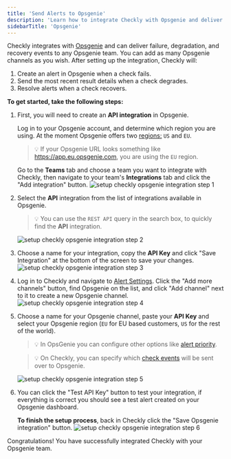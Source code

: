 ```yaml
---
title: 'Send Alerts to Opsgenie'
description: 'Learn how to integrate Checkly with Opsgenie and deliver failure, degradation, and recovery events to any Opsgenie team'
sidebarTitle: 'Opsgenie'
---
```


Checkly integrates with [Opsgenie](https://opsgenie.com) and can deliver failure, degradation, and recovery events
to any Opsgenie team. You can add as many Opsgenie channels as you wish. After setting up the integration, Checkly will:

1. Create an alert in Opsgenie when a check fails.
2. Send the most recent result details when a check degrades.
3. Resolve alerts when a check recovers.

**To get started, take the following steps:**

1. First, you will need to create an **API integration** in Opsgenie.

    Log in to your Opsgenie account, and determine which region you are using. At the moment Opsgenie offers
    two [regions:](https://docs.opsgenie.com/docs/european-service-region) `US` and `EU`.

    > 💡 If your Opsgenie URL looks something like https://app.eu.opsgenie.com,
    you are using the `EU` region.

    Go to the **Teams** tab and choose a team you want to integrate with Checkly,
    then navigate to your team's **Integrations** tab and click the "Add integration" button.
    ![setup checkly opsgenie integration step 1](/images/docs/images/integrations/opsgenie/opsgenie_step1.png)

2. Select the **API** integration from the list of integrations available in Opsgenie.

    > 💡 You can use the `REST API` query in the search box, to quickly find the **API** integration.

    ![setup checkly opsgenie integration step 2](/images/docs/images/integrations/opsgenie/opsgenie_step2.png)

3. Choose a name for your integration, copy the **API Key** and click "Save Integration" at the bottom of the screen to
save your changes.  
    ![setup checkly opsgenie integration step 3](/images/docs/images/integrations/opsgenie/opsgenie_step3.png)

4. Log in to Checkly and navigate to [Alert Settings](https://app.checklyhq.com/alert-settings/).
Click the "Add more channels" button, find Opsgenie on the list, and click "Add channel" next to it to
create a new Opsgenie channel.
    ![setup checkly opsgenie integration step 4](/images/docs/images/integrations/opsgenie/opsgenie_step4.png)

5. Choose a name for your Opsgenie channel, paste your **API Key** and select your Opsgenie region (`EU` for EU based
customers, `US` for the rest of the world).

    > 💡 In OpsGenie you can configure other options like
    [alert priority](https://docs.opsgenie.com/docs/alert-priority-settings).

    > 💡 On Checkly, you can specify which [check events](/communicate/alerts/channels) will be sent over to Opsgenie.

    ![setup checkly opsgenie integration step 5](/images/docs/images/integrations/opsgenie/opsgenie_step5.png)

6. You can click the "Test API Key" button to test your integration, if everything is correct you should see a test
alert created on your Opsgenie dashboard.

    **To finish the setup process**, back in Checkly click the "Save Opsgenie integration" button.
    ![setup checkly opsgenie integration step 6](/images/docs/images/integrations/opsgenie/opsgenie_step6.png)

Congratulations! You have successfully integrated Checkly with your Opsgenie team.